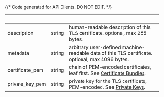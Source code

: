 {/* Code generated for API Clients. DO NOT EDIT. */}

| &nbsp;          | &nbsp; | &nbsp;                                                                                                                                    |
| --------------- | ------ | ----------------------------------------------------------------------------------------------------------------------------------------- |
| description     | string | human-readable description of this TLS certificate. optional, max 255 bytes.                                                              |
| metadata        | string | arbitrary user-defined machine-readable data of this TLS certificate. optional, max 4096 bytes.                                           |
| certificate_pem | string | chain of PEM-encoded certificates, leaf first. See [Certificate Bundles](https://ngrok.com/docs/cloud-edge/endpoints#certificate-chains). |
| private_key_pem | string | private key for the TLS certificate, PEM-encoded. See [Private Keys](https://ngrok.com/docs/cloud-edge/endpoints#private-keys).           |
